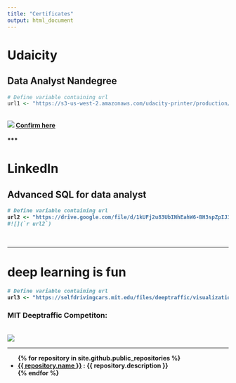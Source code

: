 ```yaml
---
title: "Certificates"
output: html_document
---
```


# Udaicity

## Data Analyst Nandegree 


```r
# Define variable containing url
url1 <- "https://s3-us-west-2.amazonaws.com/udacity-printer/production/certificates/0a9ea543-de8d-4e17-972b-c02d2ef9ffe1.svg"
```
<br><b>
![](`r url1`)
[Confirm here](https://graduation.udacity.com/confirm/SDZK7KZG)
<br><br>
***

# LinkedIn

## Advanced SQL for data analyst

```r
# Define variable containing url
url2 <- "https://drive.google.com/file/d/1kUFj2u83UbINhEahW6-BH3spZpIJ32Ay/view"
#![](`r url2`)
```
<br><b>


***

# deep learning  is fun
```r
# Define variable containing url
url3 <- "https://selfdrivingcars.mit.edu/files/deeptraffic/visualization_media/25740.gif"
```
### MIT Deeptraffic Competiton:
<br><b>
![](`r url3`)



***

<ul>
{% for repository in site.github.public_repositories %}
  <li><a href="{{ repository.html_url }}">{{ repository.name }}</a> : {{ repository.description }}</li>
{% endfor %}
</ul>